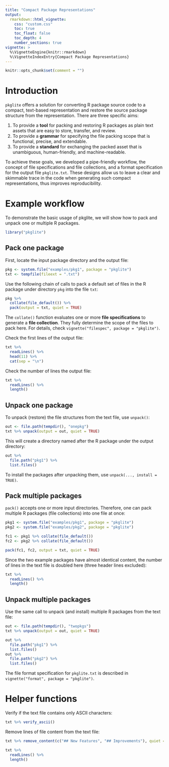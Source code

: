 ---
title: "Compact Package Representations"
output:
  rmarkdown::html_vignette:
    css: "custom.css"
    toc: true
    toc_float: false
    toc_depth: 4
    number_sections: true
vignette: >
  %\VignetteEngine{knitr::rmarkdown}
  %\VignetteIndexEntry{Compact Package Representations}
---

```{r setup, include=FALSE}
knitr::opts_chunk$set(comment = "")
```

# Introduction

`pkglite` offers a solution for converting R package source code to a compact,
text-based representation and restore the source package structure from
the representation. There are three specific aims:

1. To provide a **tool** for packing and restoring R packages as plain text
assets that are easy to store, transfer, and review.
1. To provide a **grammar** for specifying the file packing scope that is
functional, precise, and extendable.
1. To provide a **standard** for exchanging the packed asset that is
unambiguous, human-friendly, and machine-readable.

To achieve these goals, we developed a pipe-friendly workflow, the concept of
file specifications and file collections, and a format specification for
the output file `pkglite.txt`. These designs allow us to leave a clear and
skimmable trace in the code when generating such compact representations,
thus improves reproducibility.

# Example workflow

To demonstrate the basic usage of pkglite, we will show how to pack and unpack
one or multiple R packages.

```{r}
library("pkglite")
```

## Pack one package

First, locate the input package directory and the output file:

```{r}
pkg <- system.file("examples/pkg1", package = "pkglite")
txt <- tempfile(fileext = ".txt")
```

Use the following chain of calls to pack a default set of files in
the R package under directory `pkg` into the file `txt`:

```{r}
pkg %>%
  collate(file_default()) %>%
  pack(output = txt, quiet = TRUE)
```

The `collate()` function evaluates one or more **file specifications**
to generate a **file collection**. They fully determine the scope of the files
to pack here. For details, check `vignette("filespec", package = "pkglite")`.

Check the first lines of the output file:

```{r}
txt %>%
  readLines() %>%
  head(11) %>%
  cat(sep = "\n")
```

Check the number of lines the output file:

```{r}
txt %>%
  readLines() %>%
  length()
```

## Unpack one package

To unpack (restore) the file structures from the text file, use `unpack()`:

```{r}
out <- file.path(tempdir(), "onepkg")
txt %>% unpack(output = out, quiet = TRUE)
```

This will create a directory named after the R package under the output directory:

```{r}
out %>%
  file.path("pkg1") %>%
  list.files()
```

To install the packages after unpacking them, use `unpack(..., install = TRUE)`.

## Pack multiple packages

`pack()` accepts one or more input directories. Therefore, one can pack
multiple R packages (file collections) into one file at once:

```{r}
pkg1 <- system.file("examples/pkg1", package = "pkglite")
pkg2 <- system.file("examples/pkg2", package = "pkglite")

fc1 <- pkg1 %>% collate(file_default())
fc2 <- pkg2 %>% collate(file_default())

pack(fc1, fc2, output = txt, quiet = TRUE)
```

Since the two example packages have almost identical content,
the number of lines in the text file is doubled here
(three header lines excluded):

```{r}
txt %>%
  readLines() %>%
  length()
```

## Unpack multiple packages

Use the same call to unpack (and install) multiple R packages from the text file:

```{r}
out <- file.path(tempdir(), "twopkgs")
txt %>% unpack(output = out, quiet = TRUE)
```

```{r}
out %>%
  file.path("pkg1") %>%
  list.files()
out %>%
  file.path("pkg2") %>%
  list.files()
```

The file format specification for `pkglite.txt` is described in
`vignette("format", package = "pkglite")`.

# Helper functions

Verify if the text file contains only ASCII characters:

```{r}
txt %>% verify_ascii()
```

Remove lines of file content from the text file:

```{r}
txt %>% remove_content(c("## New Features", "## Improvements"), quiet = TRUE)
```

```{r}
txt %>%
  readLines() %>%
  length()
```
